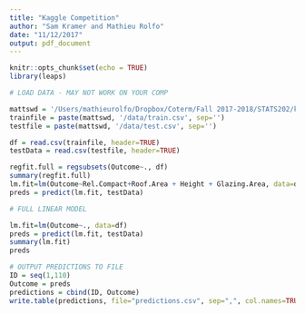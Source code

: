 ```yaml
---
title: "Kaggle Competition"
author: "Sam Kramer and Mathieu Rolfo"
date: "11/12/2017"
output: pdf_document
---
```


```r
knitr::opts_chunk$set(echo = TRUE)
library(leaps)
```

```r
# LOAD DATA - MAY NOT WORK ON YOUR COMP

mattswd = '/Users/mathieurolfo/Dropbox/Coterm/Fall 2017-2018/STATS202/kaggle_project'
trainfile = paste(mattswd, '/data/train.csv', sep='')
testfile = paste(mattswd, '/data/test.csv', sep='')

df = read.csv(trainfile, header=TRUE)
testData = read.csv(testfile, header=TRUE)
```

```r
regfit.full = regsubsets(Outcome~., df)
summary(regfit.full)
lm.fit=lm(Outcome~Rel.Compact+Roof.Area + Height + Glazing.Area, data=df)
preds = predict(lm.fit, testData)

```

```r
# FULL LINEAR MODEL

lm.fit=lm(Outcome~., data=df)
preds = predict(lm.fit, testData)
summary(lm.fit)
preds
```


```r
# OUTPUT PREDICTIONS TO FILE
ID = seq(1,110)
Outcome = preds
predictions = cbind(ID, Outcome)
write.table(predictions, file="predictions.csv", sep=",", col.names=TRUE, qmethod="double", row.names=FALSE)
```